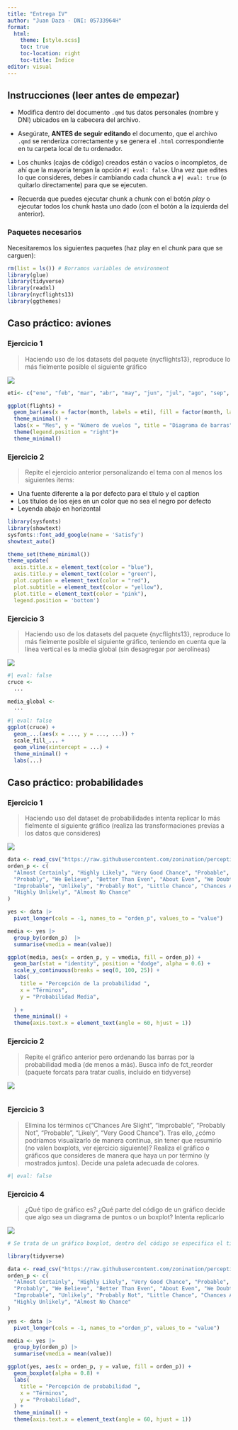 ```yaml
---
title: "Entrega IV"
author: "Juan Daza - DNI: 05733964H"
format:
  html:
    theme: [style.scss]
    toc: true
    toc-location: right
    toc-title: Índice
editor: visual
---
```


## Instrucciones (leer antes de empezar)

-   Modifica dentro del documento `.qmd` tus datos personales (nombre y DNI) ubicados en la cabecera del archivo.

-   Asegúrate, **ANTES de seguir editando** el documento, que el archivo `.qmd` se renderiza correctamente y se genera el `.html` correspondiente en tu carpeta local de tu ordenador.

-   Los chunks (cajas de código) creados están o vacíos o incompletos, de ahí que la mayoría tengan la opción `#| eval: false`. Una vez que edites lo que consideres, debes ir cambiando cada chunck a `#| eval: true` (o quitarlo directamente) para que se ejecuten.

-   Recuerda que puedes ejecutar chunk a chunk con el botón *play* o ejecutar todos los chunk hasta uno dado (con el botón a la izquierda del anterior).

### Paquetes necesarios

Necesitaremos los siguientes paquetes (haz play en el chunk para que se carguen):

```r
rm(list = ls()) # Borramos variables de environment
library(glue)
library(tidyverse)
library(readxl)
library(nycflights13)
library(ggthemes)
```

## Caso práctico: aviones

### Ejercicio 1

> Haciendo uso de los datasets del paquete {nycflights13}, reproduce lo más fielmente posible el siguiente gráfico

![](./fig1.jpg)

```r

eti<- c("ene", "feb", "mar", "abr", "may", "jun", "jul", "ago", "sep", "oct", "nov", "dic")

ggplot(flights) + 
  geom_bar(aes(x = factor(month, labels = eti), fill = factor(month, labels = eti))) +
  theme_minimal() +
  labs(x = "Mes", y = "Número de vuelos ", title = "Diagrama de barras", caption = "J. Alvarez Liébana") +
  theme(legend.position = "right")+
  theme_minimal()
```

### Ejercicio 2

> Repite el ejercicio anterior personalizando el tema con al menos los siguientes items:

-   Una fuente diferente a la por defecto para el título y el caption
-   Los títulos de los ejes en un color que no sea el negro por defecto
-   Leyenda abajo en horizontal

```r

library(sysfonts)
library(showtext)
sysfonts::font_add_google(name = 'Satisfy')
showtext_auto()

theme_set(theme_minimal())
theme_update(
  axis.title.x = element_text(color = "blue"),
  axis.title.y = element_text(color = "green"),
  plot.caption = element_text(color = "red"),
  plot.subtitle = element_text(color = "yellow"),
  plot.title = element_text(color = "pink"),
  legend.position = 'bottom')
```

### Ejercicio 3

> Haciendo uso de los datasets del paquete {nycflights13}, reproduce lo más fielmente posible el siguiente gráfico, teniendo en cuenta que la línea vertical es la media global (sin desagregar por aerolíneas)

![](./fig2.jpg)

```r
#| eval: false
cruce <- 
  ...

media_global <- 
  ...

#| eval: false
ggplot(cruce) + 
  geom_...(aes(x = ..., y = ..., ...)) +
  scale_fill_... +
  geom_vline(xintercept = ...) +
  theme_minimal() +
  labs(...)
```

## Caso práctico: probabilidades

### Ejercicio 1

> Haciendo uso del dataset de probabilidades intenta replicar lo más fielmente el siguiente gráfico (realiza las transformaciones previas a los datos que consideres)

![](./fig3.jpg)

```r

data <- read_csv("https://raw.githubusercontent.com/zonination/perceptions/master/probly.csv")
orden_p <- c(
  "Almost Certainly", "Highly Likely", "Very Good Chance", "Probable", "Likely",
  "Probably", "We Believe", "Better Than Even", "About Even", "We Doubt",
  "Improbable", "Unlikely", "Probably Not", "Little Chance", "Chances Are Slight",
  "Highly Unlikely", "Almost No Chance"
)

yes <- data |> 
  pivot_longer(cols = -1, names_to = "orden_p", values_to = "value")

media <- yes |> 
  group_by(orden_p)  |> 
  summarise(vmedia = mean(value))

ggplot(media, aes(x = orden_p, y = vmedia, fill = orden_p)) +
  geom_bar(stat = "identity", position = "dodge", alpha = 0.6) +
  scale_y_continuous(breaks = seq(0, 100, 25)) +
  labs(
    title = "Percepción de la probabilidad ",
    x = "Términos",
    y = "Probabilidad Media",
    
  ) +
  theme_minimal() +
  theme(axis.text.x = element_text(angle = 60, hjust = 1))

```

### Ejercicio 2

> Repite el gráfico anterior pero ordenando las barras por la probabilidad media (de menos a más). Busca info de fct_reorder (paquete forcats para tratar cualis, incluido en tidyverse)

![](./fig4.jpg)

```r

```

### Ejercicio 3

> Elimina los términos c("Chances Are Slight", "Improbable", "Probably Not", "Probable", "Likely", "Very Good Chance"). Tras ello, ¿cómo podríamos visualizarlo de manera continua, sin tener que resumirlo (no valen boxplots, ver ejercicio siguiente)? Realiza el gráfico o gráficos que consideres de manera que haya un por término (y mostrados juntos). Decide una paleta adecuada de colores.

```r
#| eval: false
```

### Ejercicio 4

> ¿Qué tipo de gráfico es? ¿Qué parte del código de un gráfico decide que algo sea un diagrama de puntos o un boxplot? Intenta replicarlo

![](./fig5.png)

```r
# Se trata de un gráfico boxplot, dentro del código se especifica el tipo de gráfico en el geom_, por ejemplo geom_point que sería un diagrama de puntos, o el geom_bar que sería un diagrama de barras.

library(tidyverse)

data <- read_csv("https://raw.githubusercontent.com/zonination/perceptions/master/probly.csv")
orden_p <- c(
  "Almost Certainly", "Highly Likely", "Very Good Chance", "Probable", "Likely",
  "Probably", "We Believe", "Better Than Even", "About Even", "We Doubt",
  "Improbable", "Unlikely", "Probably Not", "Little Chance", "Chances Are Slight",
  "Highly Unlikely", "Almost No Chance"
)

yes <- data |> 
  pivot_longer(cols = -1, names_to ="orden_p", values_to = "value")

media <- yes |> 
  group_by(orden_p) |> 
  summarise(vmedia = mean(value))

ggplot(yes, aes(x = orden_p, y = value, fill = orden_p)) +
  geom_boxplot(alpha = 0.8) +
  labs(
    title = "Percepción de probabilidad ",
    x = "Términos",
    y = "Probabilidad",
  ) +
  theme_minimal() +
  theme(axis.text.x = element_text(angle = 60, hjust = 1))


```
